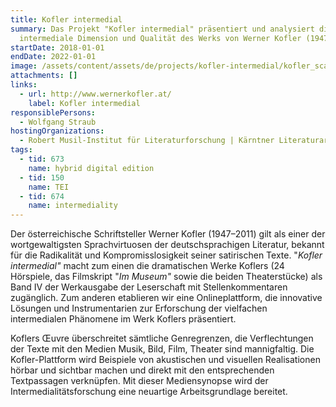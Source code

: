```yaml
---
title: Kofler intermedial
summary: Das Projekt "Kofler intermedial" präsentiert und analysiert die
  intermediale Dimension und Qualität des Werks von Werner Kofler (1947–2011).
startDate: 2018-01-01
endDate: 2022-01-01
image: /assets/content/assets/de/projects/kofler-intermedial/kofler_scan_01.jpg
attachments: []
links:
  - url: http://www.wernerkofler.at/
    label: Kofler intermedial
responsiblePersons:
  - Wolfgang Straub
hostingOrganizations:
  - Robert Musil-Institut für Literaturforschung | Kärntner Literaturarchiv
tags:
  - tid: 673
    name: hybrid digital edition
  - tid: 150
    name: TEI
  - tid: 674
    name: intermediality
---
```

Der österreichische Schriftsteller Werner Kofler (1947–2011) gilt als einer der wortgewaltigsten Sprachvirtuosen der deutschsprachigen Literatur, bekannt für die Radikalität und Kompromisslosigkeit seiner satirischen Texte. "_Kofler intermedial"_ macht zum einen die dramatischen Werke Koflers (24 Hörspiele, das Filmskript "_Im Museum"_ sowie die beiden Theaterstücke) als Band IV der Werkausgabe der Leserschaft mit Stellenkommentaren zugänglich. Zum anderen etablieren wir eine Onlineplattform, die innovative Lösungen und Instrumentarien zur Erforschung der vielfachen intermedialen Phänomene im Werk Koflers präsentiert.

Koflers Œuvre überschreitet sämtliche Genregrenzen, die Verflechtungen der Texte mit den Medien Musik, Bild, Film, Theater sind mannigfaltig. Die Kofler-Plattform wird Beispiele von akustischen und visuellen Realisationen hörbar und sichtbar machen und direkt mit den entsprechenden Textpassagen verknüpfen. Mit dieser Mediensynopse wird der Intermedialitätsforschung eine neuartige Arbeitsgrundlage bereitet.
